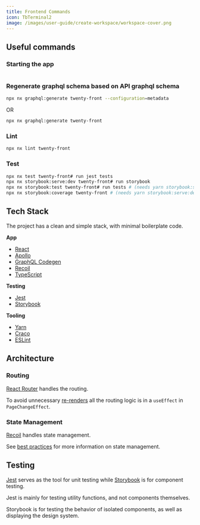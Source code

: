 ```yaml
---
title: Frontend Commands
icon: TbTerminal2
image: /images/user-guide/create-workspace/workspace-cover.png
---
```


## Useful commands

### Starting the app

```bash npx nx start twenty-front
 ```

### Regenerate graphql schema based on API graphql schema



```bash
npx nx graphql:generate twenty-front --configuration=metadata
```
OR
```bash
npx nx graphql:generate twenty-front
```
### Lint

```bash
npx nx lint twenty-front
```

### Test

```bash
npx nx test twenty-front# run jest tests
npx nx storybook:serve:dev twenty-front# run storybook
npx nx storybook:test twenty-front# run tests # (needs yarn storybook:serve:dev to be running)
npx nx storybook:coverage twenty-front # (needs yarn storybook:serve:dev to be running)
```

## Tech Stack

The project has a clean and simple stack, with minimal boilerplate code.

**App**

- [React](https://react.dev/)
- [Apollo](https://www.apollographql.com/docs/)
- [GraphQL Codegen](https://the-guild.dev/graphql/codegen)
- [Recoil](https://recoiljs.org/docs/introduction/core-concepts)
- [TypeScript](https://www.typescriptlang.org/)

**Testing**

- [Jest](https://jestjs.io/)
- [Storybook](https://storybook.js.org/)

**Tooling**

- [Yarn](https://yarnpkg.com/)
- [Craco](https://craco.js.org/docs/)
- [ESLint](https://eslint.org/)

## Architecture

### Routing

[React Router](https://reactrouter.com/) handles the routing. 

To avoid unnecessary [re-renders](/contributor/frontend/best-practices#managing-re-renders) all the routing logic is in a `useEffect` in `PageChangeEffect`.

### State Management

[Recoil](https://recoiljs.org/docs/introduction/core-concepts) handles state management.

See [best practices](/developers/section/frontend-development/best-practices-front#state-management) for more information on state management.

## Testing

[Jest](https://jestjs.io/) serves as the tool for unit testing while [Storybook](https://storybook.js.org/) is for component testing.

Jest is mainly for testing utility functions, and not components themselves.

Storybook is for testing the behavior of isolated components, as well as displaying the design system.

<ArticleEditContent></ArticleEditContent>
